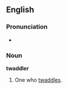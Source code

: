 ==English==
===Pronunciation===
*{{audio|en-us-twaddler.ogg|Audio (US)}}

===Noun===
'''twaddler'''
#One who [[twaddle]]s.